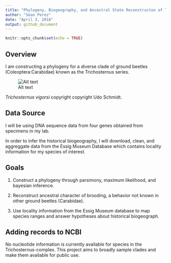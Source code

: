 ```yaml
---
title: "Phylogeny, Biogeography, and Ancestral State Reconstructon of Trichosternus series"
author: "Sean Perez"
date: "April 3, 2018"
output: github_document
---
```


```r
knitr::opts_chunk$set(echo = TRUE)
```

## Overview
I am constructing a phylogeny for a diverse clade of ground beetles (Coleoptera:Carabidae) known as the Trichosternus series.



![Alt text](C:/Users/perez/Desktop/2018 Classes/ESPM288 - Data Science/ESPM288_Final_Project_Phylogeny/Trichosternus vigorsi.png)

*Trichosternus vigorsi* copyright copyright Udo Schmidt.

## Data Source

I will be using DNA sequence data from four genes obtained from specimens in my lab.

In order to infer the historical biogeography, I will download, clean, and aggreggate data from the Essig Museum Database which contains locality information for my species of interest.

## Goals

1. Construct a phylogeny through parsimony, maximum likelihood, and bayesian inference. 

2. Reconstruct ancestral character of brooding, a behavior not known in other ground beetles (Carabidae).

3. Use locality information from the Essig Museum database to map species ranges and answer hypotheses about historical biogeograph.

## Adding records to NCBI 

No nucleotide information is currently available for species in the Trichosternus-complex. This project aims to broadly sample clades and make them available for public use.
